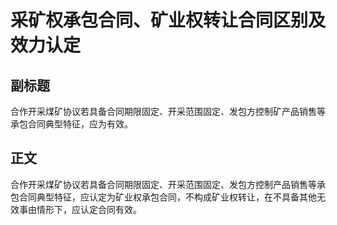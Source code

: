 # 采矿权承包合同、矿业权转让合同区别及效力认定
## 副标题
合作开采煤矿协议若具备合同期限固定、开采范围固定、发包方控制矿产品销售等承包合同典型特征，应为有效。
## 正文
合作开采煤矿协议若具备合同期限固定、开采范围固定、发包方控制产品销售等承包合同典型特征，应认定为矿业权承包合同，不构成矿业权转让，在不具备其他无效事由情形下，应认定合同有效。